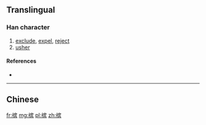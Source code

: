 {{also|擯}}
==Translingual==

===Han character===
{{Han char|rn=64|rad=手|as=10|sn=13|four=|canj=手十人金 (QJOC)|ids=⿰[[扌]][[宾]]}}

# [[exclude]], [[expel]], [[reject]]
# [[usher]]

====References====
* {{Han ref|kx=0449.081|hdz=31937.030|uh=6448|ud=25672}}

----

==Chinese==
{{zh-see|擯}}

[[fr:摈]]
[[mg:摈]]
[[pl:摈]]
[[zh:摈]]